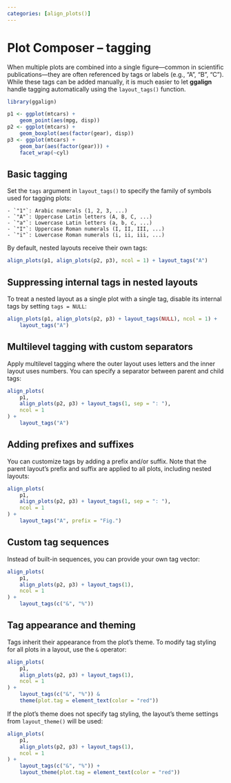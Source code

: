 ```yaml
---
categories: [align_plots()]
---
```


# Plot Composer – tagging

When multiple plots are combined into a single figure—common in scientific
publications—they are often referenced by tags or labels (e.g., “A”, “B”, “C”).
While these tags can be added manually, it is much easier to let **ggalign**
handle tagging automatically using the `layout_tags()` function.

```r
library(ggalign)
```

```r
p1 <- ggplot(mtcars) +
    geom_point(aes(mpg, disp))
p2 <- ggplot(mtcars) +
    geom_boxplot(aes(factor(gear), disp))
p3 <- ggplot(mtcars) +
    geom_bar(aes(factor(gear))) +
    facet_wrap(~cyl)
```

## Basic tagging

Set the `tags` argument in `layout_tags()` to specify the family of symbols used
for tagging plots:

    - `"1"`: Arabic numerals (1, 2, 3, ...)
    - `"A"`: Uppercase Latin letters (A, B, C, ...)
    - `"a"`: Lowercase Latin letters (a, b, c, ...)
    - `"I"`: Uppercase Roman numerals (I, II, III, ...)
    - `"i"`: Lowercase Roman numerals (i, ii, iii, ...)

By default, nested layouts receive their own tags:

```r
align_plots(p1, align_plots(p2, p3), ncol = 1) + layout_tags("A")
```

## Suppressing internal tags in nested layouts

To treat a nested layout as a single plot with a single tag, disable its
internal tags by setting `tags = NULL`:

```r
align_plots(p1, align_plots(p2, p3) + layout_tags(NULL), ncol = 1) +
    layout_tags("A")
```

## Multilevel tagging with custom separators
Apply multilevel tagging where the outer layout uses letters and the inner
layout uses numbers. You can specify a separator between parent and child tags:

```r
align_plots(
    p1,
    align_plots(p2, p3) + layout_tags(1, sep = ": "),
    ncol = 1
) +
    layout_tags("A")
```

## Adding prefixes and suffixes

You can customize tags by adding a prefix and/or suffix. Note that the parent
layout’s prefix and suffix are applied to all plots, including nested layouts:

```r
align_plots(
    p1,
    align_plots(p2, p3) + layout_tags(1, sep = ": "),
    ncol = 1
) +
    layout_tags("A", prefix = "Fig.")
```

## Custom tag sequences
Instead of built-in sequences, you can provide your own tag vector:

```r
align_plots(
    p1,
    align_plots(p2, p3) + layout_tags(1),
    ncol = 1
) +
    layout_tags(c("&", "%"))
```

## Tag appearance and theming
Tags inherit their appearance from the plot’s theme. To modify tag styling for
all plots in a layout, use the `&` operator:
```r
align_plots(
    p1,
    align_plots(p2, p3) + layout_tags(1),
    ncol = 1
) +
    layout_tags(c("&", "%")) &
    theme(plot.tag = element_text(color = "red"))
```

If the plot’s theme does not specify tag styling, the layout’s theme settings
from `layout_theme()` will be used:
```r
align_plots(
    p1,
    align_plots(p2, p3) + layout_tags(1),
    ncol = 1
) +
    layout_tags(c("&", "%")) +
    layout_theme(plot.tag = element_text(color = "red"))
```

